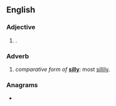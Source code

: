 ==English==

===Adjective===
{{head|en|adjective superlative form}}

# {{en-superlative of|silly}}.

===Adverb===
{{head|en|adverb superlative form}}

# ''comparative form of'' '''[[silly#Adverb|silly]]''': most [[sillily]].

===Anagrams===
* {{anagrams|en|a=eiillsst|illeists}}